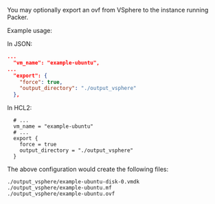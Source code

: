 <!-- Code generated from the comments of the ExportConfig struct in builder/vsphere/common/step_export.go; DO NOT EDIT MANUALLY -->

You may optionally export an ovf from VSphere to the instance running Packer.

Example usage:

In JSON:

```json
...
  "vm_name": "example-ubuntu",
...
  "export": {
    "force": true,
    "output_directory": "./output_vsphere"
  },
```

In HCL2:

```hcl
  # ...
  vm_name = "example-ubuntu"
  # ...
  export {
    force = true
    output_directory = "./output_vsphere"
  }
```

The above configuration would create the following files:

```text
./output_vsphere/example-ubuntu-disk-0.vmdk
./output_vsphere/example-ubuntu.mf
./output_vsphere/example-ubuntu.ovf
```
